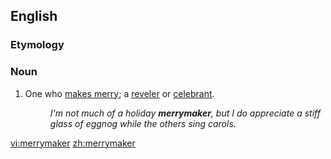 ==English==

===Etymology===
{{compound|en|merry|maker}}

===Noun===
{{en-noun}}

# One who [[make merry|makes merry]]; a [[reveler]] or [[celebrant]].
#: ''I'm not much of a holiday '''merrymaker''', but I do appreciate a stiff glass of eggnog while the others sing carols.''

[[vi:merrymaker]]
[[zh:merrymaker]]